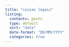 ```yaml
---
title: "coisas legais"
listing:
  contents: posts
  type: default
  sort: "date"
  date-format: "DD/MM/YYYY"
  categories: true
---
```

